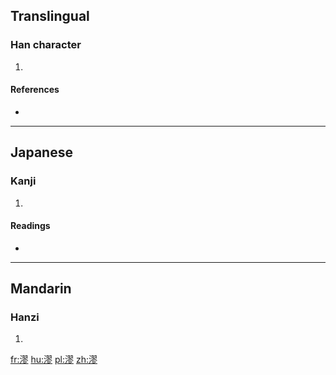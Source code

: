 ==Translingual==

===Han character===
{{Han char|rn=85|rad=水|as=11|sn=14|four=3712<sub>2</sub>|canj=水尸一竹 (ESMH)}}

# {{defn|Han|sort=水11}}

====References====
* {{Han ref|kx=0648.020|dkj=18182|dj=1057.160|hdz=31733.080|uh=6F3B|ud=28475|bh=E27B|bd=57979}}

----

==Japanese==

===Kanji===
{{ja-kanji|grade=|rs=水11}}

# {{defn|lang=ja|sort=水11}}

====Readings====
* {{ja-readings|on=[[りょう]] (ryō), [[りゅう]] (ryū), [[る]] (ru)|kun=}}

----

==Mandarin==

===Hanzi===
{{cmn-hanzi|pin=[[liáo]] ([[liao2]])|wg=liao<sup>2</sup>}}

# {{defn|lang=cmn|sort=水11}}

[[fr:漻]]
[[hu:漻]]
[[pl:漻]]
[[zh:漻]]